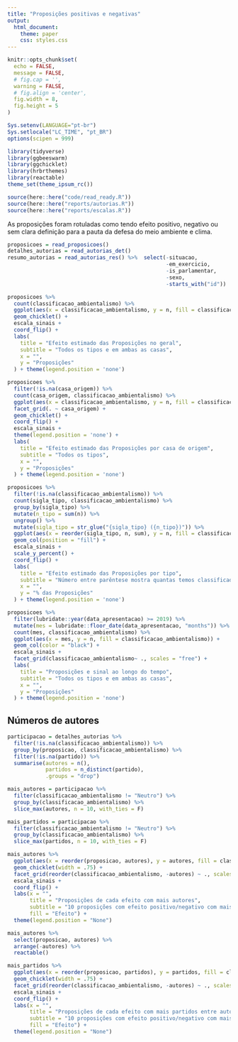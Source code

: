 ```yaml
---
title: "Proposições positivas e negativas"
output:
  html_document:
    theme: paper
    css: styles.css
---
```


```r
knitr::opts_chunk$set(
  echo = FALSE,
  message = FALSE,
  # fig.cap = '',
  warning = FALSE,
  # fig.align = 'center',
  fig.width = 8,
  fig.height = 5
)

Sys.setenv(LANGUAGE="pt-br")
Sys.setlocale("LC_TIME", "pt_BR")
options(scipen = 999)
```

```r
library(tidyverse)
library(ggbeeswarm)
library(ggchicklet)
library(hrbrthemes)
library(reactable)
theme_set(theme_ipsum_rc())

source(here::here("code/read_ready.R"))
source(here::here("reports/autorias.R"))
source(here::here("reports/escalas.R"))
```

As proposições foram rotuladas como tendo efeito positivo, negativo ou sem clara definição para a pauta da defesa do meio ambiente e clima. 

```r
proposicoes = read_proposicoes()
detalhes_autorias = read_autorias_det()
resumo_autorias = read_autorias_res() %>%  select(-situacao,
                                                  -em_exercicio,
                                                  -is_parlamentar,
                                                  -sexo,
                                                  -starts_with("id"))
```


```r
proposicoes %>%
  count(classificacao_ambientalismo) %>%
  ggplot(aes(x = classificacao_ambientalismo, y = n, fill = classificacao_ambientalismo)) +
  geom_chicklet() +
  escala_sinais +
  coord_flip() +
  labs(
    title = "Efeito estimado das Proposições no geral",
    subtitle = "Todos os tipos e em ambas as casas",
    x = "",
    y = "Proposições"
  ) + theme(legend.position = 'none')
```


```r
proposicoes %>% 
  filter(!is.na(casa_origem)) %>% 
  count(casa_origem, classificacao_ambientalismo) %>% 
  ggplot(aes(x = classificacao_ambientalismo, y = n, fill = classificacao_ambientalismo)) + 
  facet_grid(. ~ casa_origem) + 
  geom_chicklet() +
  coord_flip() + 
  escala_sinais +
  theme(legend.position = 'none') + 
  labs(
    title = "Efeito estimado das Proposições por casa de origem",
    subtitle = "Todos os tipos",
    x = "",
    y = "Proposições"
  ) + theme(legend.position = 'none')
```

```r
proposicoes %>% 
  filter(!is.na(classificacao_ambientalismo)) %>% 
  count(sigla_tipo, classificacao_ambientalismo) %>% 
  group_by(sigla_tipo) %>% 
  mutate(n_tipo = sum(n)) %>% 
  ungroup() %>% 
  mutate(sigla_tipo = str_glue("{sigla_tipo} ({n_tipo})")) %>% 
  ggplot(aes(x = reorder(sigla_tipo, n, sum), y = n, fill = classificacao_ambientalismo)) + 
  geom_col(position = "fill") + 
  escala_sinais +
  scale_y_percent() + 
  coord_flip() + 
  labs(
    title = "Efeito estimado das Proposições por tipo",
    subtitle = "Número entre parêntese mostra quantas temos classificadas do tipo",
    x = "",
    y = "% das Proposições"
  ) + theme(legend.position = 'none')
```

```r
proposicoes %>% 
  filter(lubridate::year(data_apresentacao) >= 2019) %>% 
  mutate(mes = lubridate::floor_date(data_apresentacao, "months")) %>% 
  count(mes, classificacao_ambientalismo) %>% 
  ggplot(aes(x = mes, y = n, fill = classificacao_ambientalismo)) + 
  geom_col(color = "black") + 
  escala_sinais + 
  facet_grid(classificacao_ambientalismo~ ., scales = "free") + 
  labs(
    title = "Proposições e sinal ao longo do tempo",
    subtitle = "Todos os tipos e em ambas as casas",
    x = "",
    y = "Proposições"
  ) + theme(legend.position = 'none')
```

## Números de autores

```r
participacao = detalhes_autorias %>%
  filter(!is.na(classificacao_ambientalismo)) %>% 
  group_by(proposicao, classificacao_ambientalismo) %>% 
  filter(!is.na(partido)) %>% 
  summarise(autores = n(), 
            partidos = n_distinct(partido), 
            .groups = "drop")

mais_autores = participacao %>% 
  filter(classificacao_ambientalismo != "Neutro") %>% 
  group_by(classificacao_ambientalismo) %>% 
  slice_max(autores, n = 10, with_ties = F)

mais_partidos = participacao %>% 
  filter(classificacao_ambientalismo != "Neutro") %>% 
  group_by(classificacao_ambientalismo) %>% 
  slice_max(partidos, n = 10, with_ties = F)
```

```r
mais_autores %>% 
  ggplot(aes(x = reorder(proposicao, autores), y = autores, fill = classificacao_ambientalismo)) + 
  geom_chicklet(width = .75) +
  facet_grid(reorder(classificacao_ambientalismo, -autores) ~ ., scales = "free") + 
  escala_sinais + 
  coord_flip() + 
  labs(x = "", 
       title = "Proposições de cada efeito com mais autores",
       subtitle = "10 proposições com efeito positivo/negativo com mais autores",
       fill = "Efeito") + 
  theme(legend.position = "None")
```

```r
mais_autores %>% 
  select(proposicao, autores) %>% 
  arrange(-autores) %>% 
  reactable()
```


```r
mais_partidos %>% 
  ggplot(aes(x = reorder(proposicao, partidos), y = partidos, fill = classificacao_ambientalismo)) + 
  geom_chicklet(width = .75) +
  facet_grid(reorder(classificacao_ambientalismo, -autores) ~ ., scales = "free") + 
  escala_sinais + 
  coord_flip() + 
  labs(x = "", 
       title = "Proposições de cada efeito com mais partidos entre autores", 
       subtitle = "10 proposições com efeito positivo/negativo com mais partidos",
       fill = "Efeito") + 
  theme(legend.position = "None")
```

